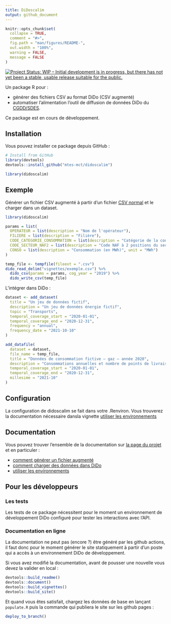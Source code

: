 ```yaml
---
title: DiDoscalim
output: github_document
---
```


<!-- README.md is generated from README.Rmd. Please edit that file -->

```r
knitr::opts_chunk$set(
  collapse = TRUE,
  comment = "#>",
  fig.path = "man/figures/README-",
  out.width = "100%",
  warning = FALSE,
  message = FALSE
)
```

<!-- badges: start -->
[![Project Status: WIP – Initial development is in progress, but there has not yet been a stable, usable release suitable for the public.](https://www.repostatus.org/badges/latest/wip.svg){target='_blank'}](https://www.repostatus.org/#wip)
<!-- badges: end -->

Un package R pour :

* générer des fichiers CSV au format DiDo (CSV augmenté) 
* automatiser l'alimentation l'outil de diffusion de données DiDo du
[CGDD/SDES](https://www.statistiques.developpement-durable.gouv.fr/).

Ce package est en cours de développement.

## Installation

Vous pouvez installer ce package depuis GitHub :

```r
# Install from GitHub
library(devtools)
devtools::install_github("mtes-mct/didoscalim")

library(didoscalim)
```

## Exemple

Générer un fichier CSV augmenté à partir d'un fichier [CSV
normal](articles/exemple.csv) et le charger dans un dataset.

```r
library(didoscalim)

params = list(
  OPERATEUR = list(description = "Nom de l'opérateur"),
  FILIERE = list(description = "Filière"),
  CODE_CATEGORIE_CONSOMMATION = list(description = "Catégorie de la consommation"),
  CODE_SECTEUR_NAF2 = list(description = "Code NAF à 2 positions du secteur (NAF rev2 2008)", type = "naf_division"),
  CONSO = list(description = "Consommation (en MWh)", unit = "MWh")
)

temp_file <- tempfile(fileext = ".csv")
dido_read_delim("vignettes/exemple.csv") %>%
  dido_csv(params = params, cog_year = "2019") %>%
  dido_write_csv(temp_file)
```

L'intégrer dans DiDo :

```r
dataset <- add_dataset(
  title = "Un jeu de données fictif",
  description = "Un jeu de données énergie fictif",
  topic = "Transports",
  temporal_coverage_start = "2020-01-01",
  temporal_coverage_end = "2020-12-31",
  frequency = "annual",
  frequency_date = "2021-10-10"
)

add_datafile(
  dataset = dataset,
  file_name = temp_file,
  title = "Données de consommation fictive – gaz – année 2020",
  description = "Consommations annuelles et nombre de points de livraison de chaleur et froid, par secteur d'activité",
  temporal_coverage_start = "2020-01-01",
  temporal_coverage_end = "2020-12-31",
  millesime = "2021-10"
)
```

## Configuration

La configuration de didoscalim se fait dans votre .Renviron. Vous trouverez la
documentation nécessaire dansla vignette [utiliser les
environnements](articles/les-environnements.html)

## Documentation

Vous pouvez trouver l'ensemble de la documentation sur [la page du
projet](https://mtes-mct.github.io/didoscalim/) et en particuler :

* [comment générer un fichier augmenté](articles/csv-augmente.html)
* [comment charger des données dans DiDo](articles/charger-des-donnees.html)
* [utiliser les environnements](articles/les-environnements.html)

## Pour les développeurs

### Les tests

Les tests de ce package nécessitent pour le moment un environnement de
développement DiDo configuré pour tester les interactions avec l'API.

### Documentation en ligne

La documentation ne peut pas (encore ?) être généré par les github actions, il
faut donc pour le moment générer le site statiquement à partir d'un poste qui a
accès à un environnement DiDo de développement.

Si vous avez modifié la documentation, avant de pousser une nouvelle vous devez
la valider en local :

```r
devtools::build_readme()
devtools::document()
devtools::build_vignettes()
devtools::build_site()
```

Et quand vous êtes satisfait, chargez les données de base en lançant
`populate.R` puis la commande qui publiera le site sur les github pages :

```r
deploy_to_branch()
```
